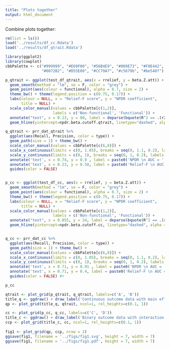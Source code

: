 ```yaml
---
title: "Plots together"
output: html_document
---
```


Combine plots together:

```r
rm(list = ls())
load('../results/df_cc.Rdata')
load('../results/df_qtrait.Rdata')

library(ggplot2)
library(cowplot)
cbbPalette <- c("#999999", "#E69F00", "#56B4E9", "#009E73", "#F0E442", 
                "#0072B2", "#D55E00", "#CC79A7", "#c5679b", "#be548f")
```

```r
p_qtrait <- ggplot(test_df_qtrait, aes(x = rrelief, y = beta.Z.att)) + 
  geom_smooth(method = "lm", se = F, color = "grey") + 
  geom_point(aes(colour = functional), alpha = 0.7, size = 2) +
  theme_bw() + theme(legend.position = c(0.75, 0.17)) +
  labs(colour = NULL, x = "Relief-F score", y = "NPDR coefficient",
       title = NULL) +
  scale_color_manual(values = cbbPalette[c(1,2)],
                     labels = c('Non-functional', 'Functional')) +
  annotate("text", x = 0.23, y = 80, label = deparse(bquote(R^2 == .(r2_qtrait))), parse = T) +
  geom_hline(yintercept=npdr.beta.cutoff.qtrait, linetype="dashed", alpha = 0.5)

q_qtrait <- prr_dat_qtrait %>%
  ggplot(aes(Recall, Precision, color = type)) +
  geom_path(size = 1) + theme_bw() +
  scale_color_manual(values = cbbPalette[c(6,8)]) + 
  scale_x_continuous(limits = c(0, 1.05), breaks = seq(0, 1.1, 0.2), labels = scales::percent) + 
  scale_y_continuous(limits = c(0, 1), breaks = seq(0, 1, 0.2), labels = scales::percent) + 
  annotate('text', x = 0.74, y = 0.9 , label = paste0('NPDR \n AUC = ', auprc_npdr_qtrait), color = cbbPalette[6]) +
  annotate('text', x = 0.23, y = 0.58, label = paste0('Relief-F \n AUC = ', auprc_relief_qtrait), color = cbbPalette[8]) +
  guides(color = FALSE)


p_cc <- ggplot(test_df_cc, aes(x = rrelief, y = beta.Z.att)) + 
  geom_smooth(method = "lm", se = F, color = "grey") + 
  geom_point(aes(colour = functional), alpha = 0.7, size = 2) +
  theme_bw() + theme(legend.position = c(0.75, 0.17)) +
  labs(colour = NULL, x = "Relief-F score", y = "NPDR coefficient",
       title = NULL) +
  scale_color_manual(values = cbbPalette[c(1,2)],
                     labels = c('Non-functional', 'Functional')) +
  annotate("text", x = 0.055, y = 24, label = deparse(bquote(R^2 == .(r2_cc))), parse = T) +
  geom_hline(yintercept=npdr.beta.cutoff.cc, linetype="dashed", alpha = 0.5)


q_cc <- prr_dat_cc %>%
  ggplot(aes(Recall, Precision, color = type)) +
  geom_path(size = 1) + theme_bw() +
  scale_color_manual(values = cbbPalette[c(6,8)]) + 
  scale_x_continuous(limits = c(0, 1.05), breaks = seq(0, 1.1, 0.2), labels = scales::percent) + 
  scale_y_continuous(limits = c(0, 1), breaks = seq(0, 1, 0.2), labels = scales::percent) + 
  annotate('text', x = 0.71, y = 0.91 , label = paste0('NPDR \n AUC = ', auprc_npdr_cc), color = cbbPalette[6]) +
  annotate('text', x = 0.71, y = 0.4, label = paste0('Relief-F \n AUC = ', auprc_relief_cc), color = cbbPalette[8]) +
  guides(color = FALSE) #+ 

p_cc
```


```r
qtrait <- plot_grid(p_qtrait, q_qtrait, labels=c('A', 'B'))
title_q <- ggdraw() + draw_label('Continuous outcome data with main effect')
qp <- plot_grid(title_q, qtrait, ncol=1, rel_heights=c(0.1, 1)) 

cc <- plot_grid(p_cc, q_cc, labels=c('C', 'D'))
title_c <- ggdraw() + draw_label('Binary outcome data with interaction effect') 
ccp <- plot_grid(title_c, cc, ncol=1, rel_heights=c(0.1, 1)) 
 
fig1 <- plot_grid(qp, ccp, nrow = 2)
ggsave(fig1, filename = '../figs/fig1.svg', height = 7, width = 7)
ggsave(fig1, filename = '../figs/fig1.pdf', height = 7, width = 7)
```

